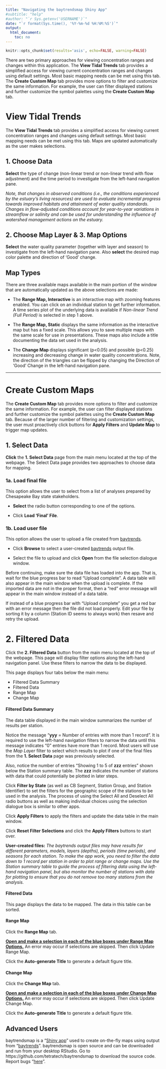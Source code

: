 ```yaml
---
title: "Navigating the baytrendsmap Shiny App"
#subtitle: "help"
#author: "`r Sys.getenv('USERNAME')`"
date: "`r format(Sys.time(), '%Y-%m-%d %H:%M:%S')`"
output:
  html_document:
    toc: no
---
```


```r
knitr::opts_chunk$set(results='asis', echo=FALSE, warning=FALSE)
```

There are two primary approaches for viewing concentration ranges and changes within this application. The **View Tidal Trends** tab provides a simplified access for viewing current concentration ranges and changes using default settings. Most basic mapping needs can be met using this tab. The **Create Custom Map** tab provides more options to filter and customize the same information. For example, the user can filter displayed stations and further customize the symbol palettes using the **Create Custom Map** tab.


# View Tidal Trends

The **View Tidal Trends** tab provides a simplified access for viewing current concentration ranges and changes using default settings. Most basic mapping needs can be met using this tab. Maps are updated automatically as the user makes selections. 

## 1. Choose Data 

**Select** the type of change (non-linear trend or non-linear trend with flow adjustment) and the time period to investigate from the left-hand navigation pane.

*Note, that changes in observed conditions (i.e., the conditions experienced by the estuary’s living resources) are used to evaluate incremental progress towards improved habitats and attainment of water quality standards. Changes in flow-adjusted conditions account for year-to-year variations in streamflow or salinity and can be used for understanding the influence of watershed management actions on the estuary.*

## 2. Choose Map Layer & 3. Map Options 

**Select** the water quality parameter (together with layer and season) to investigate from the left-hand navigation pane. Also **select** the desired map color palette and direction of 'Good' change.

## Map Types

There are three available maps available in the main portion of the window that are automatically updated as the above selections are made:

+ The **Range Map, Interactive** is an interactive map with zooming features enabled. You can click on an individual station to get further information. A time series plot of the underlying data is available if *Non-linear Trend (Full Period)* is selected in step 1 above.  

+ The **Range Map, Static** displays the same information as the interactive map but has a fixed scale. This allows you to save multiple maps with the same scale for use in presentations. These maps also include a title documenting the data set used in the analysis.

+ The **Change Map ** displays significant (p<0.05) and possible (p<0.25) increasing and decreasing change in water quality concentrations. Note, the direction of the triangles can be flipped by changing the Direction of ‘Good’ Change in the left-hand navigation pane.

---

# Create Custom Maps

The **Create Custom Map** tab provides more options to filter and customize the same information. For example, the user can filter displayed stations and further customize the symbol palettes using the **Create Custom Map** tab. Because of the larger number of filtering and customization settings, the user must proactively click buttons for **Apply Filters** and **Update Map** to trigger map updates.   

## 1. Select Data

**Click** the **1. Select Data** page from the main menu located at the top of the webpage. The Select Data page provides two approaches to choose data for mapping. 

### 1a. Load final file

This option allows the user to select from a list of analyses prepared by Chesapeake Bay state stakeholders.  
  
+ **Select** the radio button corresponding to one of the options.  

+ Click **Load 'Final' File**.  

### 1b. Load user file

This option allows the user to upload a file created from [baytrends](https://CRAN.R-project.org/package=baytrends).  

+ Click **Browse** to select a user-created [baytrends](https://CRAN.R-project.org/package=baytrends) output file.  

+ Select the file to upload and click **Open** from the file selection dialogue window.  

Before continuing, make sure the data file has loaded into the app. That is, wait for the blue progress bar to read "Upload complete". A data table will also appear in the main window when the upload is complete. If the imported data are not in the proper format, then a “red” error message will appear in the main window instead of a data table.

If instead of a blue progress bar with "Upload complete" you get a red bar with an error message then the file did not load properly.  Edit your file by sorting it by a column (Station ID seems to always work) then resave and retry the upload.

# 2. Filtered Data

Click the **2. Filtered Data** button from the main menu located at the top of the webpage. This page will display filter options along the left-hand navigation panel. Use these filters to narrow the data to be displayed. 

This page displays four tabs below the main menu: 

+ Filtered Data Summary  
+ Filtered Data  
+ Range Map  
+ Change Map  

#### Filtered Data Summary

The data table displayed in the main window summarizes the number of results per station. 

Notice the message “**yyy** = Number of entries with more than 1 record”. It is required to use the left-hand navigation filters to narrow the data until this message indicates “0” entries have more than 1 record. Most users will use the *Map Layer* filter to select which results to plot if one of the final files from the **1. Select Data** page was previously selected.

Also, notice the number of entries “Showing 1 to 5 of **zzz** entries” shown below the Station summary table. The **zzz** indicates the number of stations with data that could potentially be plotted in later steps. 

Click **Filter by State** (as well as CB Segment, Station Group, and Station Identifier) to set the filters for the geographic scope of the stations to be used in the analysis. The process of using the Select All and Deselect All radio buttons as well as making individual choices using the selection dialogue box is similar to other apps.

Click **Apply Filters** to apply the filters and update the data table in the main window.  

Click **Reset Filter Selections** and click the **Apply Filters** buttons to start over.

**User-created files:** *The baytrends output files may have results for different parameters, models, layers (depths), periods (time periods), and seasons for each station. To make the app work, you need to filter the data down to 1 record per station in order to plot range or change maps. Use the Station summary table to guide the process of filtering data using the left-hand navigation panel, but also monitor the number of stations with data for plotting to ensure that you do not remove too many stations from the analysis.*

#### Filtered Data

This page displays the data to be mapped. The data in this table can be sorted.

#### Range Map

Click the **Range Map** tab. 

**<u>Open and make a selection in each of the blue boxes under Range Map Options.</u>** An error may occur if selections are skipped. Then click Update Range Map.

Click the **Auto-generate Title** to generate a default figure title.

####  Change Map

Click the **Change Map** tab. 

**<u>Open and make a selection in each of the blue boxes under Change Map Options.</u>** An error may occur if selections are skipped. Then click Update Change Map.

Click the **Auto-generate Title** to generate a default figure title.

## Advanced Users

baytrendsmap is a "[Shiny app](https://shiny.rstudio.com/)" used to create on-the-fly maps using output from "[baytrends](https://CRAN.R-project.org/package=baytrends)". baytrendsmap is open source and can be downloaded and run from your desktop RStudio. Go to https://github.com/tetratech/baytrendsmap to download the source code. Report bugs "[here](https://github.com/tetratech/baytrendsmap/issues)".